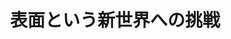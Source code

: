 ﻿---
title: "表面という新世界への挑戦"
category: "理学院"
vol: 44
interviewee: "枝元 一之 "
url: ""
tags: ["反応","電子","表面"]
pdf: "44-3.pdf"
career: ""
pdfurl: "44-3/44-3.pdf"
preface: "枝元では、固体表面での反応を研究しています。そのなかでも、電子の挙動に着目した素反応過程についてうかがいました。"
---
